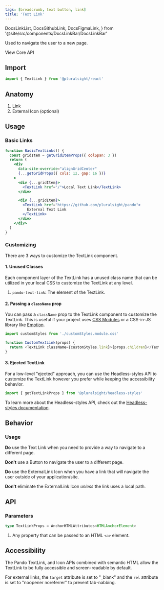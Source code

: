 ```yaml
---
tags: [breadcrumb, text button, link]
title: 'Text Link'
---
```


  DocsLinkList,
  DocsGithubLink,
  DocsFigmaLink,
} from '@site/src/components/DocsLinkBar/DocsLinkBar'

<p className="size-xxl">Used to navigate the user to a new page.</p>

<DocsLinkList>
  <DocsGithubLink href="https://github.com/pluralsight/pando/tree/main/packages/react/src/components/TextLink.tsx" />
  <DocsGithubLink href="https://github.com/pluralsight/pando/tree/main/packages/headless-styles/src/components/TextLink/textLinkCSS.ts">
    View Core API
  </DocsGithubLink>
  <DocsFigmaLink href="https://www.figma.com/file/ZmH4XsZS5WnKeo28ylM5x1/Pando-UI-kit-(Web)?node-id=1214%3A50560&t=YLA3FBYLefNvfeuf-0" />
</DocsLinkList>

## Import

```javascript
import { TextLink } from '@pluralsight/react'
```

## Anatomy

1. Link
2. External Icon (optional)

## Usage

### Basic Links

```jsx live
function BasicTextLinks() {
  const gridItem = getGridItemProps({ colSpan: 3 })
  return (
    <div
      data-site-override="alignGridCenter"
      {...getGridProps({ cols: 12, gap: 16 })}
    >
      <div {...gridItem}>
        <TextLink href="/">Local Text Link</TextLink>
      </div>

      <div {...gridItem}>
        <TextLink href="https://github.com/pluralsight/pando">
          External Text Link
        </TextLink>
      </div>
    </div>
  )
}
```

### Customizing

There are 3 ways to customize the TextLink component.

#### 1. Unused Classes

Each component layer of the TextLink has a unused class name that can be utilized in your local CSS to customize the TextLink at any level.

1. `pando-text-link`: The element of the TextLink.

#### 2. Passing a `className` prop

You can pass a `className` prop to the TextLink component to customize the TextLink. This is useful if your project uses [CSS Modules](https://github.com/css-modules/css-modules) or a CSS-in-JS library like [Emotion](https://emotion.sh/docs/introduction).

```javascript title="Example of using CSS Modules to customize the TextLink." showLineNumbers
import customStyles from './customStyles.module.css'

function CustomTextLink(props) {
  return <TextLink className={customStyles.link}>{props.children}</TextLink>
}
```

#### 3. Ejected TextLink

For a low-level "ejected" approach, you can use the Headless-styles API to customize the TextLink however you prefer while keeping the accessibility behavior.

```javascript showLineNumbers
import { getTextLinkProps } from '@pluralsight/headless-styles'
```

To learn more about the Headless-styles API, check out the [Headless-styles documentation](https://github.com/pluralsight/pando/blob/main/packages/headless-styles/src/components/TextLink/textLinkCSS.ts).

## Behavior

### Usage

**Do** use the Text Link when you need to provide a way to navigate to a different page.

**Don't** use a Button to navigate the user to a different page.

**Do** use the ExternalLink Icon when you have a link that will navigate the user outside of your application/site.

**Don't** eliminate the ExternalLink Icon _unless_ the link uses a local path.

## API

### Parameters

```typescript
type TextLinkProps = AnchorHTMLAttributes<HTMLAnchorElement>
```

1. Any property that can be passed to an HTML `<a>` element.

## Accessibility

The Pando TextLink, and Icon APIs combined with semantic HTML allow the TextLink to be fully accessible and screen-readable by default.

For external links, the `target` attribute is set to "\_blank" and the `rel` attribute is set to "noopener noreferrer" to prevent tab-nabbing.
